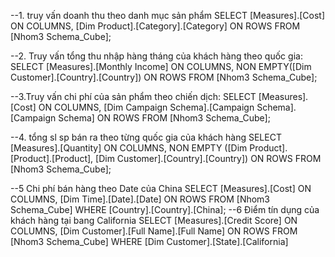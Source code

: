 ﻿--1. truy vấn doanh thu theo danh mục sản phẩm
SELECT 
  [Measures].[Cost] ON COLUMNS, 
  [Dim Product].[Category].[Category] ON ROWS 
FROM [Nhom3 Schema_Cube];

--2. Truy vấn tổng thu nhập hàng tháng của khách hàng theo quốc gia:
SELECT 
  [Measures].[Monthly Income] ON COLUMNS, 
   NON EMPTY([Dim Customer].[Country].[Country]) ON ROWS 
FROM [Nhom3 Schema_Cube];

--3.Truy vấn chi phí của sản phẩm theo chiến dịch:
SELECT 
  [Measures].[Cost] ON COLUMNS, 
  [Dim Campaign Schema].[Campaign Schema].[Campaign Schema] ON ROWS 
FROM [Nhom3 Schema_Cube];

--4. tổng sl sp bán ra theo từng quốc gia của khách hàng
SELECT
    [Measures].[Quantity] ON COLUMNS,
NON EMPTY 
    ([Dim Product].[Product].[Product],
     [Dim Customer].[Country].[Country]) ON ROWS
FROM [Nhom3 Schema_Cube];

--5 Chi phí bán hàng theo Date của China
SELECT 
  [Measures].[Cost] ON COLUMNS, 
  [Dim Time].[Date].[Date] ON ROWS 
FROM [Nhom3 Schema_Cube]
WHERE [Country].[Country].[China];
--6 Điểm tín dụng của khách hàng tại bang California
SELECT 
    [Measures].[Credit Score] ON COLUMNS,
	[Dim Customer].[Full Name].[Full Name] ON ROWS
FROM [Nhom3 Schema_Cube]
WHERE [Dim Customer].[State].[California]